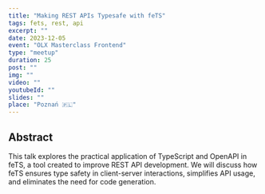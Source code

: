 ```yaml
---
title: "Making REST APIs Typesafe with feTS"
tags: fets, rest, api
excerpt: ""
date: 2023-12-05
event: "OLX Masterclass Frontend"
type: "meetup"
duration: 25
post: ""
img: ""
video: ""
youtubeId: ""
slides: ""
place: "Poznań 🇵🇱"
---
```


## Abstract

This talk explores the practical application of TypeScript and OpenAPI in feTS, a tool created to improve REST API development. We will discuss how feTS ensures type safety in client-server interactions, simplifies API usage, and eliminates the need for code generation.